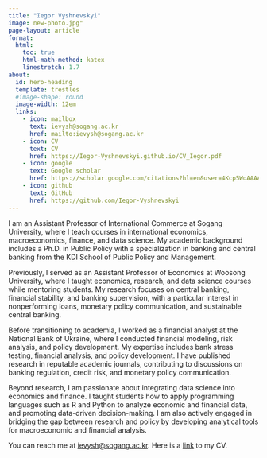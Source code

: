 ```yaml
---
title: "Iegor Vyshnevskyi"
image: new-photo.jpg"
page-layout: article
format: 
  html:
    toc: true
    html-math-method: katex
    linestretch: 1.7
about:
  id: hero-heading
  template: trestles
  #image-shape: round
  image-width: 12em
  links:
    - icon: mailbox
      text: ievysh@sogang.ac.kr
      href: mailto:ievysh@sogang.ac.kr
    - icon: CV
      text: CV
      href: https://Iegor-Vyshnevskyi.github.io/CV_Iegor.pdf
    - icon: google
      text: Google scholar
      href: https://scholar.google.com/citations?hl=en&user=4Kcp5WoAAAAJ     
    - icon: github
      text: GitHub
      href: https://github.com/Iegor-Vyshnevskyi
---
```


::: {#hero-heading}
I am an Assistant Professor of International Commerce at Sogang University, where I teach courses in international economics, macroeconomics, finance, and data science. My academic background includes a Ph.D. in Public Policy with a specialization in banking and central banking from the KDI School of Public Policy and Management.  

Previously, I served as an Assistant Professor of Economics at Woosong University, where I taught economics, research, and data science courses while mentoring students. My research focuses on central banking, financial stability, and banking supervision, with a particular interest in nonperforming loans, monetary policy communication, and sustainable central banking.  

Before transitioning to academia, I worked as a financial analyst at the National Bank of Ukraine, where I conducted financial modeling, risk analysis, and policy development. My expertise includes bank stress testing, financial analysis, and policy development. I have published research in reputable academic journals, contributing to discussions on banking regulation, credit risk, and monetary policy communication.  

Beyond research, I am passionate about integrating data science into economics and finance. I taught students how to apply programming languages such as R and Python to analyze economic and financial data, and promoting data-driven decision-making. I am also actively engaged in bridging the gap between research and policy by developing analytical tools for macroeconomic and financial analysis.

You can reach me at [ievysh@sogang.ac.kr](mailto:ievysh@sogang.ac.kr). Here is a [link](https://Iegor-Vyshnevskyi.github.io/CV_Iegor.pdf) to my CV.
:::
